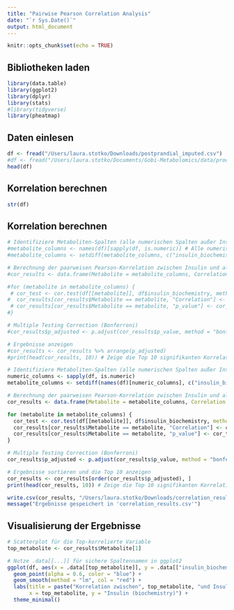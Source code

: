 ```yaml
---
title: "Pairwise Pearson Correlation Analysis"
date: "`r Sys.Date()`"
output: html_document
---
```


```r
knitr::opts_chunk$set(echo = TRUE)
```


## Bibliotheken laden
```r
library(data.table)
library(ggplot2)
library(dplyr)
library(stats)
#library(tidyverse)
library(pheatmap)
```

## Daten einlesen
```r
df <- fread("/Users/laura.stotko/Downloads/postprandial_imputed.csv")
#df <- fread("/Users/laura.stotko/Documents/Gobi-Metabolomics/data/processed/humet_imputed_400trees.csv")
head(df)
```

## Korrelation berechnen

```r
str(df)
```

## Korrelation berechnen
```r
# Identifiziere Metaboliten-Spalten (alle numerischen Spalten außer Insulin)
#metabolite_columns <- names(df)[sapply(df, is.numeric)] # Alle numerischen Spalten
#metabolite_columns <- setdiff(metabolite_columns, c("insulin_biochemistry", "V1", "subject", "challenge_time", "challenge"))

# Berechnung der paarweisen Pearson-Korrelation zwischen Insulin und allen Metaboliten
#cor_results <- data.frame(Metabolite = metabolite_columns, Correlation = NA, p_value = NA)

#for (metabolite in metabolite_columns) {
 # cor_test <- cor.test(df[[metabolite]], df$insulin_biochemistry, method = "pearson")
#  cor_results[cor_results$Metabolite == metabolite, "Correlation"] <- cor_test$estimate
 # cor_results[cor_results$Metabolite == metabolite, "p_value"] <- cor_test$p.value
#}

# Multiple Testing Correction (Bonferroni)
#cor_results$p_adjusted <- p.adjust(cor_results$p_value, method = "bonferroni")

# Ergebnisse anzeigen
#cor_results <- cor_results %>% arrange(p_adjusted)
#print(head(cor_results, 10)) # Zeige die Top 10 signifikanten Korrelationen
```

```r
# Identifiziere Metaboliten-Spalten (alle numerischen Spalten außer Insulin und andere nicht relevante Spalten)
numeric_columns <- sapply(df, is.numeric)
metabolite_columns <- setdiff(names(df)[numeric_columns], c("insulin_biochemistry", "V1", "subject", "challenge_time", "challenge"))

# Berechnung der paarweisen Pearson-Korrelation zwischen Insulin und allen Metaboliten
cor_results <- data.frame(Metabolite = metabolite_columns, Correlation = NA, p_value = NA)

for (metabolite in metabolite_columns) {
  cor_test <- cor.test(df[[metabolite]], df$insulin_biochemistry, method = "pearson")
  cor_results[cor_results$Metabolite == metabolite, "Correlation"] <- cor_test$estimate
  cor_results[cor_results$Metabolite == metabolite, "p_value"] <- cor_test$p.value
}

# Multiple Testing Correction (Bonferroni)
cor_results$p_adjusted <- p.adjust(cor_results$p_value, method = "bonferroni")

# Ergebnisse sortieren und die Top 10 anzeigen
cor_results <- cor_results[order(cor_results$p_adjusted), ]
print(head(cor_results, 10)) # Zeige die Top 10 signifikanten Korrelationen
```


```r
write.csv(cor_results, "/Users/laura.stotko/Downloads/correlation_results.csv", row.names = FALSE)
message("Ergebnisse gespeichert in 'correlation_results.csv'")
```

## Visualisierung der Ergebnisse
```r
# Scatterplot für die Top-korrelierte Variable
top_metabolite <- cor_results$Metabolite[1]

# Nutze .data[[...]] für sichere Spaltennamen in ggplot2
ggplot(df, aes(x = .data[[top_metabolite]], y = .data[["insulin_biochemistry"]])) +
  geom_point(alpha = 0.6, color = "blue") +
  geom_smooth(method = "lm", col = "red") +
  labs(title = paste("Korrelation zwischen", top_metabolite, "und Insulin"),
       x = top_metabolite, y = "Insulin (biochemistry)") +
  theme_minimal()
```

